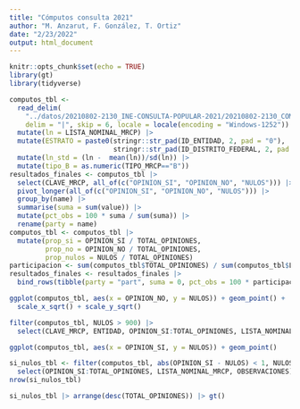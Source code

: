 ```yaml
---
title: "Cómputos consulta 2021"
author: "M. Anzarut, F. González, T. Ortiz"
date: "2/23/2022"
output: html_document
---
```


```r
knitr::opts_chunk$set(echo = TRUE)
library(gt)
library(tidyverse)
```

```r
computos_tbl <-
  read_delim(
    "../datos/20210802-2130_INE-CONSULTA-POPULAR-2021/20210802-2130_COMPUTOS-INE-CP2021.csv",
    delim = "|", skip = 6, locale = locale(encoding = "Windows-1252"))  |>
  mutate(ln = LISTA_NOMINAL_MRCP) |>
  mutate(ESTRATO = paste0(stringr::str_pad(ID_ENTIDAD, 2, pad = "0"),
                          stringr::str_pad(ID_DISTRITO_FEDERAL, 2, pad = "0"))) |> 
  mutate(ln_std = (ln -  mean(ln))/sd(ln)) |> 
  mutate(tipo_B = as.numeric(TIPO_MRCP=="B"))
resultados_finales <- computos_tbl |> 
  select(CLAVE_MRCP, all_of(c("OPINION_SI", "OPINION_NO", "NULOS"))) |> 
  pivot_longer(all_of(c("OPINION_SI", "OPINION_NO", "NULOS"))) |> 
  group_by(name) |> 
  summarise(suma = sum(value)) |> 
  mutate(pct_obs = 100 * suma / sum(suma)) |> 
  rename(party = name) 
computos_tbl <- computos_tbl |> 
  mutate(prop_si = OPINION_SI / TOTAL_OPINIONES,
         prop_no = OPINION_NO / TOTAL_OPINIONES,
         prop_nulos = NULOS / TOTAL_OPINIONES)
participacion <- sum(computos_tbl$TOTAL_OPINIONES) / sum(computos_tbl$LISTA_NOMINAL_MRCP)
resultados_finales <- resultados_finales |> 
  bind_rows(tibble(party = "part", suma = 0, pct_obs = 100 * participacion))
```

```r
ggplot(computos_tbl, aes(x = OPINION_NO, y = NULOS)) + geom_point() +
  scale_x_sqrt() + scale_y_sqrt()
```

```r
filter(computos_tbl, NULOS > 900) |> 
  select(CLAVE_MRCP, ENTIDAD, OPINION_SI:TOTAL_OPINIONES, LISTA_NOMINAL_MRCP) |> gt()
```


```r
ggplot(computos_tbl, aes(x = OPINION_SI, y = NULOS)) + geom_point()
```
```r
si_nulos_tbl <- filter(computos_tbl, abs(OPINION_SI - NULOS) < 1, NULOS > 0, NULOS > 20) |> 
  select(OPINION_SI:TOTAL_OPINIONES, LISTA_NOMINAL_MRCP, OBSERVACIONES) 
nrow(si_nulos_tbl)
```


```r
si_nulos_tbl |> arrange(desc(TOTAL_OPINIONES)) |> gt()
```


